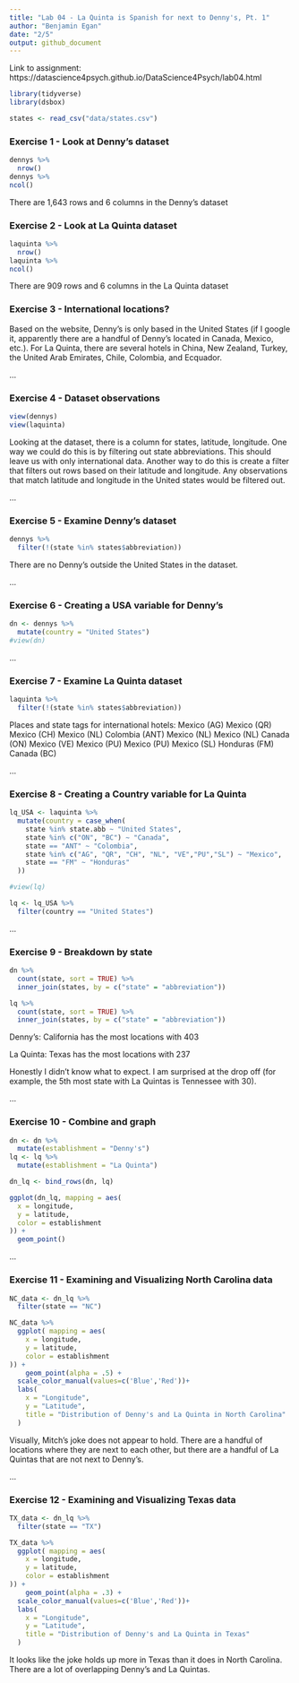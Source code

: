 ```yaml
---
title: "Lab 04 - La Quinta is Spanish for next to Denny's, Pt. 1"
author: "Benjamin Egan"
date: "2/5"
output: github_document
---
```


Link to assignment: https://datascience4psych.github.io/DataScience4Psych/lab04.html

```r
library(tidyverse) 
library(dsbox) 
```

```r
states <- read_csv("data/states.csv")
```

### Exercise 1 - Look at Denny's dataset

```r

dennys %>%
  nrow()
dennys %>%
ncol()

```
There are 1,643 rows and 6 columns in the Denny's dataset

### Exercise 2 - Look at La Quinta dataset

```r

laquinta %>%
  nrow()
laquinta %>%
ncol()

```
There are 909 rows and 6 columns in the La Quinta dataset

### Exercise 3 - International locations?

Based on the website, Denny's is only based in the United States (if I google it, apparently there are a handful of Denny's located in Canada, Mexico, etc.). For La Quinta, there are several hotels in China, New Zealand, Turkey, the United Arab Emirates, Chile, Colombia, and Ecquador.

...

### Exercise 4 - Dataset observations

```r
view(dennys)
view(laquinta)
```

Looking at the dataset, there is a column for states, latitude, longitude. One way we could do this is by filtering out state abbreviations. This should leave us with only international data. Another way to do this is create a filter that filters out rows based on their latitude and longitude. Any observations that match latitude and longitude in the United states would be filtered out.

...

### Exercise 5 - Examine Denny's dataset

```r

dennys %>%
  filter(!(state %in% states$abbreviation))

```
There are no Denny's outside the United States in the dataset.

...

### Exercise 6 - Creating a USA variable for Denny's 

```r

dn <- dennys %>%
  mutate(country = "United States")
#view(dn)
```

...

### Exercise 7 - Examine La Quinta dataset 

```r

laquinta %>%
  filter(!(state %in% states$abbreviation))

```
Places and state tags for international hotels:
Mexico (AG)
Mexico (QR)
Mexico (CH)
Mexico (NL)
Colombia (ANT)
Mexico (NL)
Mexico (NL)
Canada (ON)
Mexico (VE)
Mexico (PU)
Mexico (PU)
Mexico (SL)
Honduras (FM)
Canada (BC)

...

### Exercise 8 - Creating a Country variable for La Quinta

```r

lq_USA <- laquinta %>%
  mutate(country = case_when(
    state %in% state.abb ~ "United States",
    state %in% c("ON", "BC") ~ "Canada",
    state == "ANT" ~ "Colombia",
    state %in% c("AG", "QR", "CH", "NL", "VE","PU","SL") ~ "Mexico",
    state == "FM" ~ "Honduras"
  ))

#view(lq)

lq <- lq_USA %>%
  filter(country == "United States")

```

...

### Exercise 9 - Breakdown by state

```r

dn %>%
  count(state, sort = TRUE) %>%
  inner_join(states, by = c("state" = "abbreviation"))

lq %>%
  count(state, sort = TRUE) %>%
  inner_join(states, by = c("state" = "abbreviation"))

```
Denny's: California has the most locations with 403

La Quinta: Texas has the most locations with 237

Honestly I didn't know what to expect. I am surprised at the drop off (for example, the 5th most state with La Quintas is Tennessee with 30).

...

### Exercise 10 - Combine and graph

```r

dn <- dn %>%
  mutate(establishment = "Denny's")
lq <- lq %>%
  mutate(establishment = "La Quinta")

dn_lq <- bind_rows(dn, lq)

ggplot(dn_lq, mapping = aes(
  x = longitude,
  y = latitude,
  color = establishment
)) +
  geom_point()

```

...

### Exercise 11 - Examining and Visualizing North Carolina data

```r

NC_data <- dn_lq %>%
  filter(state == "NC")

NC_data %>%
  ggplot( mapping = aes(
    x = longitude,
    y = latitude,
    color = establishment
)) +
    geom_point(alpha = .5) +
  scale_color_manual(values=c('Blue','Red'))+
  labs(
    x = "Longitude",
    y = "Latitude",
    title = "Distribution of Denny's and La Quinta in North Carolina" 
  )

```
Visually, Mitch's joke does not appear to hold. There are a handful of locations where they are next to each other, but there are a handful of La Quintas that are not next to Denny's.

...

### Exercise 12 - Examining and Visualizing  Texas data

```r

TX_data <- dn_lq %>%
  filter(state == "TX")

TX_data %>%
  ggplot( mapping = aes(
    x = longitude,
    y = latitude,
    color = establishment
)) +
    geom_point(alpha = .3) +
  scale_color_manual(values=c('Blue','Red'))+
  labs(
    x = "Longitude",
    y = "Latitude",
    title = "Distribution of Denny's and La Quinta in Texas" 
  )

```
It looks like the joke holds up more in Texas than it does in North Carolina. There are a lot of overlapping Denny's and La Quintas.
